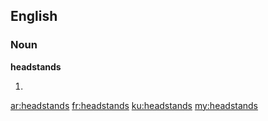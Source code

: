==English==

===Noun===
'''headstands'''

# {{plural of|headstand}}

[[ar:headstands]]
[[fr:headstands]]
[[ku:headstands]]
[[my:headstands]]